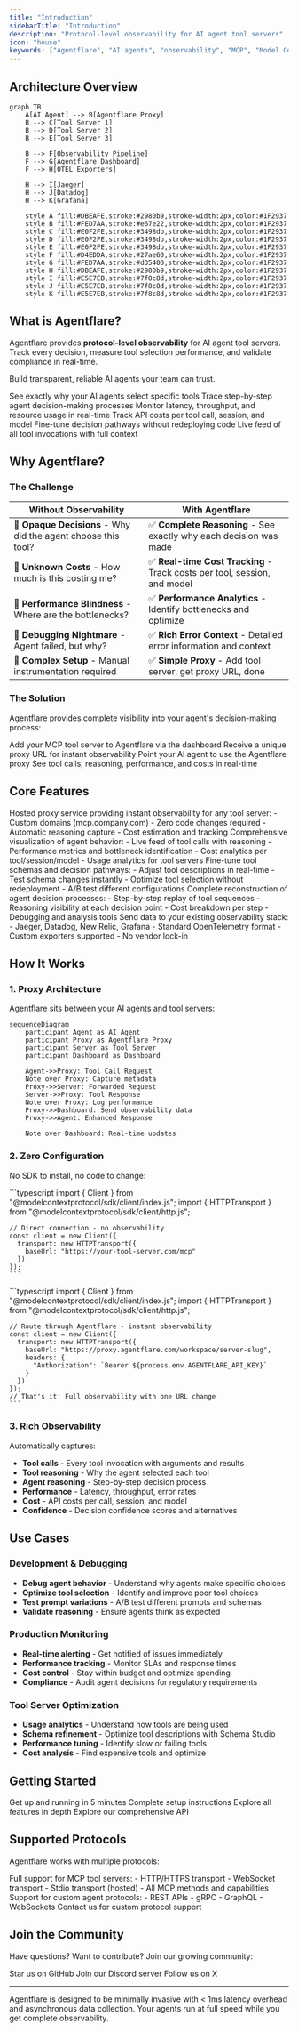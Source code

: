 ```yaml
---
title: "Introduction"
sidebarTitle: "Introduction"
description: "Protocol-level observability for AI agent tool servers"
icon: "house"
keywords: ["Agentflare", "AI agents", "observability", "MCP", "Model Context Protocol", "tool reasoning", "agent reasoning", "performance monitoring", "protocol-level"]
---
```


## Architecture Overview

```mermaid
graph TB
    A[AI Agent] --> B[Agentflare Proxy]
    B --> C[Tool Server 1]
    B --> D[Tool Server 2]
    B --> E[Tool Server 3]

    B --> F[Observability Pipeline]
    F --> G[Agentflare Dashboard]
    F --> H[OTEL Exporters]

    H --> I[Jaeger]
    H --> J[Datadog]
    H --> K[Grafana]

    style A fill:#DBEAFE,stroke:#2980b9,stroke-width:2px,color:#1F2937
    style B fill:#FED7AA,stroke:#e67e22,stroke-width:2px,color:#1F2937
    style C fill:#E0F2FE,stroke:#3498db,stroke-width:2px,color:#1F2937
    style D fill:#E0F2FE,stroke:#3498db,stroke-width:2px,color:#1F2937
    style E fill:#E0F2FE,stroke:#3498db,stroke-width:2px,color:#1F2937
    style F fill:#D4EDDA,stroke:#27ae60,stroke-width:2px,color:#1F2937
    style G fill:#FED7AA,stroke:#d35400,stroke-width:2px,color:#1F2937
    style H fill:#DBEAFE,stroke:#2980b9,stroke-width:2px,color:#1F2937
    style I fill:#E5E7EB,stroke:#7f8c8d,stroke-width:2px,color:#1F2937
    style J fill:#E5E7EB,stroke:#7f8c8d,stroke-width:2px,color:#1F2937
    style K fill:#E5E7EB,stroke:#7f8c8d,stroke-width:2px,color:#1F2937
```

## What is Agentflare?

Agentflare provides **protocol-level observability** for AI agent tool servers. Track every decision, measure tool selection performance, and validate compliance in real-time.

Build transparent, reliable AI agents your team can trust.

<CardGroup cols={2}>
  <Card title="Tool Reasoning" icon="brain" href="/content/thought-tracing">
    See exactly why your AI agents select specific tools
  </Card>
  <Card
    title="Agent Reasoning"
    icon="lightbulb"
    href="/content/thought-tracing"
  >
    Trace step-by-step agent decision-making processes
  </Card>
  <Card title="Performance Analytics" icon="chart-line" href="/content/performance-analytics">
    Monitor latency, throughput, and resource usage in real-time
  </Card>
  <Card title="Cost Tracking" icon="dollar-sign" href="/content/cost-tracking">
    Track API costs per tool call, session, and model
  </Card>
  <Card title="Schema Studio" icon="code">
    Fine-tune decision pathways without redeploying code
  </Card>
  <Card title="Tool Call Feed" icon="terminal" href="/content/tool-calls">
    Live feed of all tool invocations with full context
  </Card>
</CardGroup>

## Why Agentflare?

### The Challenge

| Without Observability | With Agentflare |
|-------------------|----------------|
| 🚫 **Opaque Decisions** - Why did the agent choose this tool? | ✅ **Complete Reasoning** - See exactly why each decision was made |
| 🚫 **Unknown Costs** - How much is this costing me? | ✅ **Real-time Cost Tracking** - Track costs per tool, session, and model |
| 🚫 **Performance Blindness** - Where are the bottlenecks? | ✅ **Performance Analytics** - Identify bottlenecks and optimize |
| 🚫 **Debugging Nightmare** - Agent failed, but why? | ✅ **Rich Error Context** - Detailed error information and context |
| 🚫 **Complex Setup** - Manual instrumentation required | ✅ **Simple Proxy** - Add tool server, get proxy URL, done |

### The Solution

Agentflare provides complete visibility into your agent's decision-making process:

<Steps>
  <Step title="Add Tool Server">
    Add your MCP tool server to Agentflare via the dashboard
  </Step>
  <Step title="Get Proxy URL">
    Receive a unique proxy URL for instant observability
  </Step>
  <Step title="Configure Agent">
    Point your AI agent to use the Agentflare proxy
  </Step>
  <Step title="Observe Everything">
    See tool calls, reasoning, performance, and costs in real-time
  </Step>
</Steps>

## Core Features

<AccordionGroup>
  <Accordion title="Multi-Tenant Proxy" icon="server">
    Hosted proxy service providing instant observability for any tool server:
    - Custom domains (mcp.company.com)
    - Zero code changes required
    - Automatic reasoning capture
    - Cost estimation and tracking
  </Accordion>

  <Accordion title="Real-time Dashboard" icon="desktop">
    Comprehensive visualization of agent behavior:
    - Live feed of tool calls with reasoning
    - Performance metrics and bottleneck identification
    - Cost analytics per tool/session/model
    - Usage analytics for tool servers
  </Accordion>

  <Accordion title="Schema Studio" icon="code">
    Fine-tune tool schemas and decision pathways:
    - Adjust tool descriptions in real-time
    - Test schema changes instantly
    - Optimize tool selection without redeployment
    - A/B test different configurations
  </Accordion>

  <Accordion title="Memory Replay" icon="history">
    Complete reconstruction of agent decision processes:
    - Step-by-step replay of tool sequences
    - Reasoning visibility at each decision point
    - Cost breakdown per step
    - Debugging and analysis tools
  </Accordion>

  <Accordion title="OTEL Export" icon="chart-line">
    Send data to your existing observability stack:
    - Jaeger, Datadog, New Relic, Grafana
    - Standard OpenTelemetry format
    - Custom exporters supported
    - No vendor lock-in
  </Accordion>
</AccordionGroup>

## How It Works

### 1. Proxy Architecture

Agentflare sits between your AI agents and tool servers:

```mermaid
sequenceDiagram
    participant Agent as AI Agent
    participant Proxy as Agentflare Proxy
    participant Server as Tool Server
    participant Dashboard as Dashboard

    Agent->>Proxy: Tool Call Request
    Note over Proxy: Capture metadata
    Proxy->>Server: Forwarded Request
    Server->>Proxy: Tool Response
    Note over Proxy: Log performance
    Proxy->>Dashboard: Send observability data
    Proxy->>Agent: Enhanced Response

    Note over Dashboard: Real-time updates
```

### 2. Zero Configuration

No SDK to install, no code to change:

<Tabs>
  <Tab title="Before Agentflare">
    ```typescript
    import { Client } from "@modelcontextprotocol/sdk/client/index.js";
    import { HTTPTransport } from "@modelcontextprotocol/sdk/client/http.js";

    // Direct connection - no observability
    const client = new Client({
      transport: new HTTPTransport({
        baseUrl: "https://your-tool-server.com/mcp"
      })
    });
    ```
  </Tab>
  <Tab title="With Agentflare">
    ```typescript
    import { Client } from "@modelcontextprotocol/sdk/client/index.js";
    import { HTTPTransport } from "@modelcontextprotocol/sdk/client/http.js";

    // Route through Agentflare - instant observability
    const client = new Client({
      transport: new HTTPTransport({
        baseUrl: "https://proxy.agentflare.com/workspace/server-slug",
        headers: {
          "Authorization": `Bearer ${process.env.AGENTFLARE_API_KEY}`
        }
      })
    });
    // That's it! Full observability with one URL change
    ```
  </Tab>
</Tabs>

### 3. Rich Observability

Automatically captures:
- **Tool calls** - Every tool invocation with arguments and results
- **Tool reasoning** - Why the agent selected each tool
- **Agent reasoning** - Step-by-step decision process
- **Performance** - Latency, throughput, error rates
- **Cost** - API costs per call, session, and model
- **Confidence** - Decision confidence scores and alternatives

## Use Cases

### Development & Debugging
- **Debug agent behavior** - Understand why agents make specific choices
- **Optimize tool selection** - Identify and improve poor tool choices
- **Test prompt variations** - A/B test different prompts and schemas
- **Validate reasoning** - Ensure agents think as expected

### Production Monitoring
- **Real-time alerting** - Get notified of issues immediately
- **Performance tracking** - Monitor SLAs and response times
- **Cost control** - Stay within budget and optimize spending
- **Compliance** - Audit agent decisions for regulatory requirements

### Tool Server Optimization
- **Usage analytics** - Understand how tools are being used
- **Schema refinement** - Optimize tool descriptions with Schema Studio
- **Performance tuning** - Identify slow or failing tools
- **Cost analysis** - Find expensive tools and optimize

## Getting Started

<CardGroup cols={2}>
  <Card title="Quickstart Guide" icon="rocket" href="/content/quickstart">
    Get up and running in 5 minutes
  </Card>
  <Card title="Installation" icon="download" href="/content/installation">
    Complete setup instructions
  </Card>
  <Card title="Features Overview" icon="telescope" href="/content/features-overview">
    Explore all features in depth
  </Card>
  <Card title="API Reference" icon="book" href="/api-reference/introduction">
    Explore our comprehensive API
  </Card>
</CardGroup>

## Supported Protocols

Agentflare works with multiple protocols:

<Tabs>
  <Tab title="MCP (Model Context Protocol)">
    Full support for MCP tool servers:
    - HTTP/HTTPS transport
    - WebSocket transport
    - Stdio transport (hosted)
    - All MCP methods and capabilities
  </Tab>
  <Tab title="Custom Protocols">
    Support for custom agent protocols:
    - REST APIs
    - gRPC
    - GraphQL
    - WebSockets
    Contact us for custom protocol support
  </Tab>
</Tabs>

## Join the Community

Have questions? Want to contribute? Join our growing community:

<CardGroup cols={3}>
  <Card
    title="GitHub"
    icon="github"
    href="https://github.com/agentflare-ai"
  >
    Star us on GitHub
  </Card>
  <Card title="Discord" icon="discord" href="https://discord.gg/agentflare">
    Join our Discord server
  </Card>
  <Card title="X" icon="x-twitter" href="https://x.com/AgentflareAI">
    Follow us on X
  </Card>
</CardGroup>

---

<Note>
  Agentflare is designed to be minimally invasive with < 1ms latency overhead and asynchronous data collection. Your agents run at full speed while you get complete observability.
</Note>
